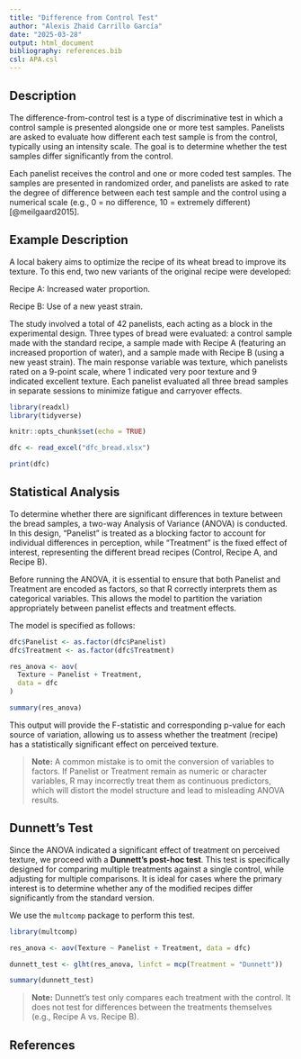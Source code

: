 ```yaml
---
title: "Difference from Control Test"
author: "Alexis Zhaid Carrillo García"
date: "2025-03-28"
output: html_document
bibliography: references.bib
csl: APA.csl
---
```


## Description

The difference-from-control test is a type of discriminative test in which a control sample is presented alongside one or more test samples. Panelists are asked to evaluate how different each test sample is from the control, typically using an intensity scale. The goal is to determine whether the test samples differ significantly from the control.

Each panelist receives the control and one or more coded test samples. The samples are presented in randomized order, and panelists are asked to rate the degree of difference between each test sample and the control using a numerical scale (e.g., 0 = no difference, 10 = extremely different) [@meilgaard2015].

## Example Description

A local bakery aims to optimize the recipe of its wheat bread to improve its texture. To this end, two new variants of the original recipe were developed:

Recipe A: Increased water proportion.

Recipe B: Use of a new yeast strain.

The study involved a total of 42 panelists, each acting as a block in the experimental design. Three types of bread were evaluated: a control sample made with the standard recipe, a sample made with Recipe A (featuring an increased proportion of water), and a sample made with Recipe B (using a new yeast strain). The main response variable was texture, which panelists rated on a 9-point scale, where 1 indicated very poor texture and 9 indicated excellent texture. Each panelist evaluated all three bread samples in separate sessions to minimize fatigue and carryover effects.

```r
library(readxl)
library(tidyverse)

knitr::opts_chunk$set(echo = TRUE)

dfc <- read_excel("dfc_bread.xlsx")
```

```r
print(dfc)
```

## Statistical Analysis

To determine whether there are significant differences in texture between the bread samples, a two-way Analysis of Variance (ANOVA) is conducted. In this design, "Panelist" is treated as a blocking factor to account for individual differences in perception, while "Treatment" is the fixed effect of interest, representing the different bread recipes (Control, Recipe A, and Recipe B).

Before running the ANOVA, it is essential to ensure that both Panelist and Treatment are encoded as factors, so that R correctly interprets them as categorical variables. This allows the model to partition the variation appropriately between panelist effects and treatment effects.

The model is specified as follows:

```r
dfc$Panelist <- as.factor(dfc$Panelist)
dfc$Treatment <- as.factor(dfc$Treatment)

res_anova <- aov(
  Texture ~ Panelist + Treatment,
  data = dfc
)

summary(res_anova)
```

This output will provide the F-statistic and corresponding p-value for each source of variation, allowing us to assess whether the treatment (recipe) has a statistically significant effect on perceived texture.

> **Note:** A common mistake is to omit the conversion of variables to factors. If Panelist or Treatment remain as numeric or character variables, R may incorrectly treat them as continuous predictors, which will distort the model structure and lead to misleading ANOVA results.

## Dunnett's Test

Since the ANOVA indicated a significant effect of treatment on perceived texture, we proceed with a **Dunnett’s post-hoc test**. This test is specifically designed for comparing multiple treatments against a single control, while adjusting for multiple comparisons. It is ideal for cases where the primary interest is to determine whether any of the modified recipes differ significantly from the standard version.

We use the `multcomp` package to perform this test.

```r
library(multcomp)

res_anova <- aov(Texture ~ Panelist + Treatment, data = dfc)

dunnett_test <- glht(res_anova, linfct = mcp(Treatment = "Dunnett"))

summary(dunnett_test)
```

> **Note:** Dunnett's test only compares each treatment with the control. It does not test for differences between the treatments themselves (e.g., Recipe A vs. Recipe B).

## References
